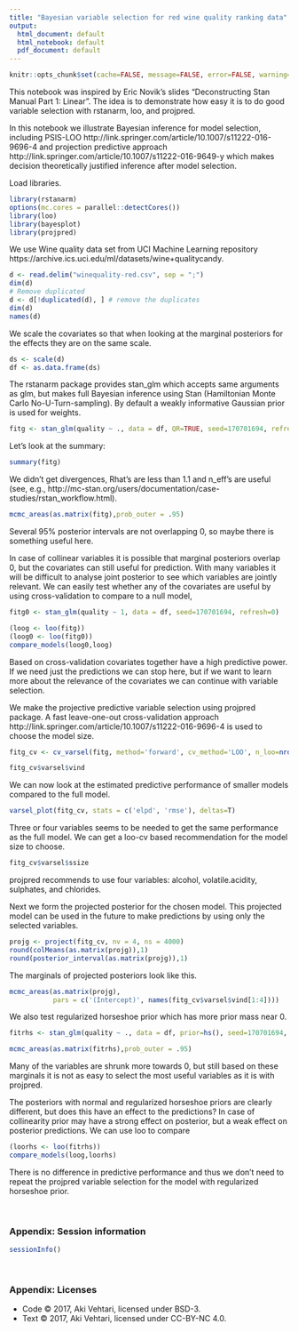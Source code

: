 ```yaml
---
title: "Bayesian variable selection for red wine quality ranking data"
output:
  html_document: default
  html_notebook: default
  pdf_document: default
---
```


```r
knitr::opts_chunk$set(cache=FALSE, message=FALSE, error=FALSE, warning=FALSE, comment=NA, out.width='95%')
```

This notebook was inspired by Eric Novik's slides "Deconstructing Stan Manual Part 1: Linear". The idea is to demonstrate how easy it is to do good variable selection with rstanarm, loo, and projpred.

In this notebook we illustrate Bayesian inference for model selection, including PSIS-LOO http://link.springer.com/article/10.1007/s11222-016-9696-4 and projection predictive approach http://link.springer.com/article/10.1007/s11222-016-9649-y which makes decision theoretically justified inference after model selection.

Load libraries.
```r
library(rstanarm)
options(mc.cores = parallel::detectCores())
library(loo)
library(bayesplot)
library(projpred)
```

We use Wine quality data set from UCI Machine Learning repository https://archive.ics.uci.edu/ml/datasets/wine+qualitycandy.
```r
d <- read.delim("winequality-red.csv", sep = ";")
dim(d)
# Remove duplicated
d <- d[!duplicated(d), ] # remove the duplicates
dim(d)
names(d)
```

We scale the covariates so that when looking at the marginal posteriors for the effects they are on the same scale. 
```r
ds <- scale(d)
df <- as.data.frame(ds)
```

The rstanarm package provides stan_glm which accepts same arguments as glm, but makes full Bayesian inference using Stan (Hamiltonian Monte Carlo No-U-Turn-sampling). By default a weakly informative Gaussian prior is used for weights.
```r
fitg <- stan_glm(quality ~ ., data = df, QR=TRUE, seed=170701694, refresh=0)
```
Let's look at the summary:
```r
summary(fitg)
```

We didn't get divergences, Rhat's are less than 1.1 and n_eff's are useful (see, e.g., http://mc-stan.org/users/documentation/case-studies/rstan_workflow.html).

```r
mcmc_areas(as.matrix(fitg),prob_outer = .95)
```

Several 95% posterior intervals are not overlapping 0, so maybe there is something useful here.

In case of collinear variables it is possible that marginal posteriors overlap 0, but the covariates can still useful for prediction. With many variables it will be difficult to analyse joint posterior to see which variables are jointly relevant. We can easily test whether any of the covariates are useful by using cross-validation to compare to a null model,
```r
fitg0 <- stan_glm(quality ~ 1, data = df, seed=170701694, refresh=0)
```

```r
(loog <- loo(fitg))
(loog0 <- loo(fitg0))
compare_models(loog0,loog)
```

Based on cross-validation covariates together have a high predictive power. If we need just the predictions we can stop here, but if we want to learn more about the relevance of the covariates we can continue with variable selection.

We make the projective predictive variable selection using projpred package. A fast leave-one-out cross-validation approach http://link.springer.com/article/10.1007/s11222-016-9696-4 is used to choose the model size.
```r
fitg_cv <- cv_varsel(fitg, method='forward', cv_method='LOO', n_loo=nrow(df))
```

```r
fitg_cv$varsel$vind
```

We can now look at the estimated predictive performance of smaller models compared to the full model.
```r
varsel_plot(fitg_cv, stats = c('elpd', 'rmse'), deltas=T)
```

Three or four variables seems to be needed to get the same performance as the full model.
We can get a loo-cv based recommendation for the model size to choose.
```r
fitg_cv$varsel$ssize
```
projpred recommends to use four variables: alcohol, volatile.acidity, sulphates, and chlorides.

Next we form the projected posterior for the chosen model. This projected model can be used in the future to make predictions by using only the selected variables.
```r
projg <- project(fitg_cv, nv = 4, ns = 4000)
round(colMeans(as.matrix(projg)),1)
round(posterior_interval(as.matrix(projg)),1)
```

The marginals of projected posteriors look like this.
```r
mcmc_areas(as.matrix(projg), 
           pars = c('(Intercept)', names(fitg_cv$varsel$vind[1:4])))
```


We also test regularized horseshoe prior which has more prior mass near 0.
```r
fitrhs <- stan_glm(quality ~ ., data = df, prior=hs(), seed=170701694, refresh=0)
```

```r
mcmc_areas(as.matrix(fitrhs),prob_outer = .95)
```

Many of the variables are shrunk more towards 0, but still based on these marginals it is not as easy to select the most useful variables as it is with projpred.

The posteriors with normal and regularized horseshoe priors are clearly different, but does this have an effect to the predictions? In case of collinearity prior may have a strong effect on posterior, but a weak effect on posterior predictions. We can use loo to compare

```r
(loorhs <- loo(fitrhs))
compare_models(loog,loorhs)
```
There is no difference in predictive performance and thus we don't need to repeat the projpred variable selection for the model with regularized horseshoe prior.


<br />


### Appendix: Session information

```r
sessionInfo()
```

<br />


### Appendix: Licenses

* Code &copy; 2017, Aki Vehtari, licensed under BSD-3.
* Text &copy; 2017, Aki Vehtari, licensed under CC-BY-NC 4.0.
